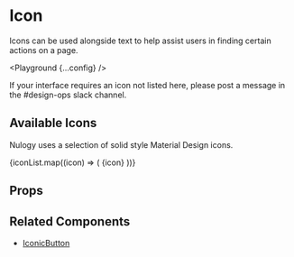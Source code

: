 
# Icon

Icons can be used alongside text to help assist users in finding certain actions on a page.

<Playground {...config} />

If your interface requires an icon not listed here, please post a message in the <Link fontSize="20px" href={SLACK_LINK}>#design-ops</Link> slack channel.

## Available Icons

Nulogy uses a selection of solid style <Link fontSize="20px" href="https://fonts.google.com/icons">Material Design</Link> icons.

<Flex flexWrap="wrap" width="100%" maxWidth={CODE_WIDTH} mx="auto">
  {iconList.map((icon) => (
    <Flex width="33%" p="x1">
      <Icon icon={icon} size="x3" pr="x1" />
      <Text>{icon}</Text>
    </Flex>
  ))}
</Flex>

## Props

<PropsTable propsConfig={config.props} />

## Related Components

- [IconicButton](/iconic-button)
